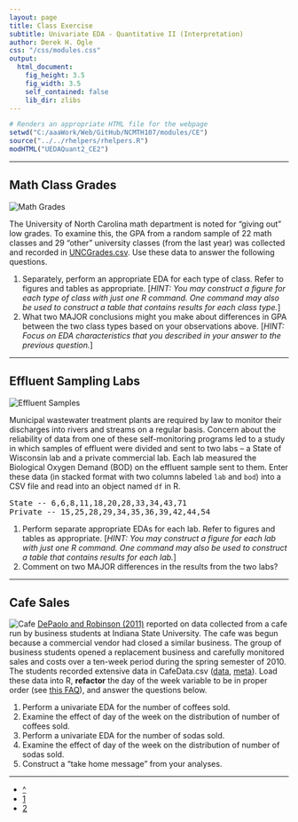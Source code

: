 ```yaml
---
layout: page
title: Class Exercise
subtitle: Univariate EDA - Quantitative II (Interpretation)
author: Derek H. Ogle
css: "/css/modules.css"
output:
  html_document:
    fig_height: 3.5
    fig_width: 3.5
    self_contained: false
    lib_dir: zlibs
---
```


```r
# Renders an appropriate HTML file for the webpage
setwd("C:/aaaWork/Web/GitHub/NCMTH107/modules/CE")
source("../../rhelpers/rhelpers.R")
modHTML("UEDAQuant2_CE2")
```

----

## Math Class Grades
<img src="zimgs/math_exam.jpg" alt="Math Grades" class="img-right">

The University of North Carolina math department is noted for "giving out" low grades. To examine this, the GPA from a random sample of 22 math classes and 29 "other" university classes (from the last year) was collected and recorded in [UNCGrades.csv](https://raw.githubusercontent.com/droglenc/NCData/master/UNCgrades.csv). Use these data to answer the following questions.

1. Separately, perform an appropriate EDA for each type of class. Refer to figures and tables as appropriate. [*HINT: You may construct a figure for each type of class with just one R command. One command may also be used to construct a table that contains results for each class type.*]
1. What two MAJOR conclusions might you make about differences in GPA between the two class types based on your observations above. [*HINT: Focus on EDA characteristics that you described in your answer to the previous question.*]

----

## Effluent Sampling Labs
<img src="zimgs/effluent-samples.jpg" alt="Effluent Samples" class="img-right">

Municipal wastewater treatment plants are required by law to monitor their discharges into rivers and streams on a regular basis. Concern about the reliability of data from one of these self-monitoring programs led to a study in which samples of effluent were divided and sent to two labs -- a State of Wisconsin lab and a private commercial lab. Each lab measured the Biological Oxygen Demand (BOD) on the effluent sample sent to them. Enter these data (in stacked format with two columns labeled `lab` and `bod`) into a CSV file and read into an object named `df` in R.

<pre>
State -- 6,6,8,11,18,20,28,33,34,43,71
Private -- 15,25,28,29,34,35,36,39,42,44,54
</pre>

1. Perform separate appropriate EDAs for each lab. Refer to figures and tables as appropriate. [*HINT: You may construct a figure for each lab with just one R command. One command may also be used to construct a table that contains results for each lab.*]
1. Comment on two MAJOR differences in the results from the two labs?

----

## Cafe Sales
<img src="zimgs/cafe.jpg" alt="Cafe" class="img-right">
[DePaolo and Robinson (2011)](http://www.amstat.org/publications/jse/v19n1/depaolo.pdf) reported on data collected from a cafe run by business students at Indiana State University. The cafe was begun because a commercial vendor had closed a similar business. The group of business students opened a replacement business and carefully monitored sales and costs over a ten-week period during the spring semester of 2010. The students recorded extensive data in CafeData.csv ([data](https://raw.githubusercontent.com/droglenc/NCData/master/CafeData.csv), [meta](https://raw.githubusercontent.com/droglenc/NCData/master/CafeData_meta.txt)). Load these data into R, **refactor** the day of the week variable to be in proper order (see [this FAQ](../../resources/FAQ/FAQs/reorder-levels.html)), and answer the questions below.

1. Perform a univariate EDA for the number of coffees sold.
1. Examine the effect of day of the week on the distribution of number of coffees sold.
1. Perform a univariate EDA for the number of sodas sold.
1. Examine the effect of day of the week on the distribution of number of sodas sold.
1. Construct a "take home message" from your analyses.

----

<div class="text-center">
<ul class="pagination pagination-lg">
  <li><a href="../UEDAQuant2.html">^</a></li>
  <li><a href="UEDAQuant2_CE1.html">1</a></li>
  <li class="active"><a href="#">2</a></li>
</ul>
